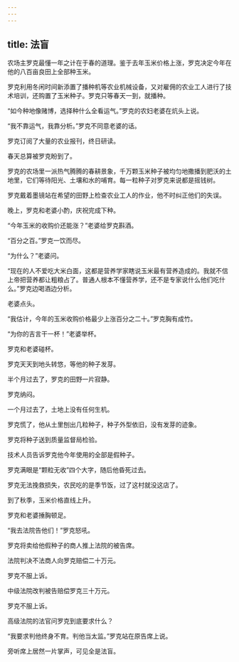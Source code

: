 ```yaml
---
---
---
```

title: 法盲
---




农场主罗克最懂一年之计在于春的道理。鉴于去年玉米价格上涨，罗克决定今年在他的八百亩良田上全部种玉米。

罗克利用冬闲时间新添置了播种机等农业机械设备，又对雇佣的农业工人进行了技术培训，还购置了玉米种子。罗克只等春天一到，就播种。

“如今种地像赌博，选择种什么全看运气。”罗克的农妇老婆在炕头上说。

“我不靠运气，我靠分析。”罗克不同意老婆的话。

罗克订阅了大量的农业报刊，终日研读。

春天总算被罗克盼到了。

罗克的农场里一派热气腾腾的春耕景象，千万颗玉米种子被均匀地撒播到肥沃的土地里，它们等待阳光、土壤和水的哺育。每一粒种子对罗克来说都是摇钱树。

罗克戴着墨镜站在希望的田野上检查农业工人的作业，他不时纠正他们的失误。

晚上，罗克和老婆小酌，庆祝完成下种。

“今年玉米的收购价还能涨？”老婆给罗克斟酒。

“百分之百。”罗克一饮而尽。

“为什么？”老婆问。

“现在的人不爱吃大米白面，这都是营养学家瞎说玉米最有营养造成的。我就不信上帝把营养都让粗粮占了。普通人根本不懂营养学，还不是专家说什么他们吃什么。”罗克边喝酒边分析。

老婆点头。

“我估计，今年的玉米收购价格最少上涨百分之二十。”罗克胸有成竹。

“为你的吉言干一杯！”老婆举杯。

罗克和老婆碰杯。

罗克天天到地头转悠，等他的种子发芽。

半个月过去了，罗克的田野一片寂静。

罗克纳闷。

一个月过去了，土地上没有任何生机。

罗克慌了，他从土里刨出几粒种子，种子外型依旧，没有发芽的迹象。

罗克将种子送到质量监督局检验。

技术人员告诉罗克他今年使用的全部是假种子。

罗克满眼是“颗粒无收”四个大字，随后他昏死过去。

罗克无法挽救损失，农民吃的是季节饭，过了这村就没这店了。

到了秋季，玉米价格直线上升。

罗克和老婆捶胸顿足。

“我去法院告他们！”罗克怒吼。

罗克将卖给他假种子的商人推上法院的被告席。

法院判决不法商人向罗克赔偿二十万元。

罗克不服上诉。

中级法院改判被告赔偿罗克三十万元。

罗克不服上诉。

高级法院的法官问罗克到底要求什么？

“我要求判他终身不育。判他当太监。”罗克站在原告席上说。

旁听席上居然一片掌声，可见全是法盲。